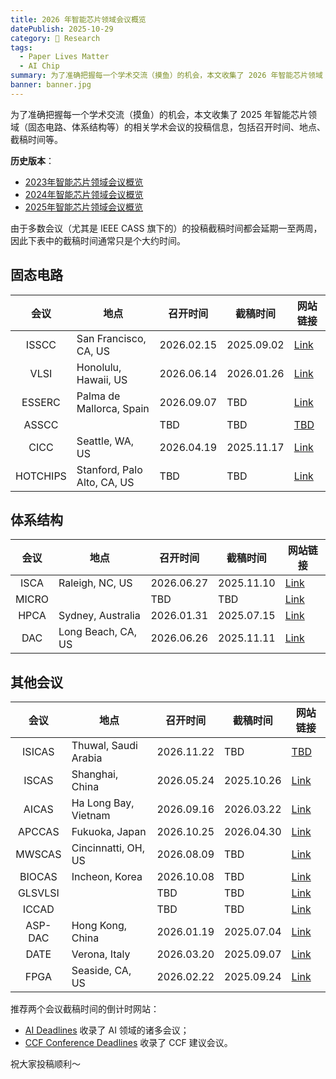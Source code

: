 ```yaml
---
title: 2026 年智能芯片领域会议概览
datePublish: 2025-10-29
category: 🌈 Research
tags:
  - Paper Lives Matter
  - AI Chip
summary: 为了准确把握每一个学术交流（摸鱼）的机会，本文收集了 2026 年智能芯片领域（固态电路、体系结构等）的相关学术会议的投稿信息，包括召开时间、地点、截稿时间等。
banner: banner.jpg
---
```


为了准确把握每一个学术交流（摸鱼）的机会，本文收集了 2025 年智能芯片领域（固态电路、体系结构等）的相关学术会议的投稿信息，包括召开时间、地点、截稿时间等。

**历史版本**：
- [2023年智能芯片领域会议概览](/post/asic-conf-ddl-2023)
- [2024年智能芯片领域会议概览](/post/asic-conf-ddl-2024)
- [2025年智能芯片领域会议概览](/post/asic-conf-ddl-2025)

由于多数会议（尤其是 IEEE CASS 旗下的）的投稿截稿时间都会延期一至两周，因此下表中的截稿时间通常只是个大约时间。

## 固态电路

| 会议      | 地点                        | 召开时间   | 截稿时间 | 网站链接 |
|:--------:|-----------------------------|------------|----------|----------|
| ISSCC    | San Francisco, CA, US       | 2026.02.15 | 2025.09.02 | [Link](https://www.isscc.org) |
| VLSI     | Honolulu, Hawaii, US        | 2026.06.14 | 2026.01.26 | [Link](https://www.vlsisymposium.org) |
| ESSERC   | Palma de Mallorca, Spain    | 2026.09.07 | TBD        | [Link](https://www.esserc2026.org) |
| ASSCC    |                             | TBD        | TBD        | [TBD](https://a-sscc2025.org) |
| CICC     | Seattle, WA, US             | 2026.04.19 | 2025.11.17 | [Link](https://www.ieee-cicc.org) |
| HOTCHIPS | Stanford, Palo Alto, CA, US | TBD        | TBD        | [Link](https://hotchips.org) |

## 体系结构

| 会议     | 地点                | 召开时间 | 截稿时间 | 网站链接 |
|:--------:|---------------------|----------|----------|----------|
| ISCA     | Raleigh, NC, US     | 2026.06.27 | 2025.11.10 | [Link](https://iscaconf.org/isca2026) |
| MICRO    |                     | TBD        | TBD        | [Link](https://microarch.org) |
| HPCA     | Sydney, Australia   | 2026.01.31 | 2025.07.15 | [Link](https://hpca-conf.org) |
| DAC      | Long Beach, CA, US  | 2026.06.26 | 2025.11.11 | [Link](https://www.dac.com) |

## 其他会议

| 会议       | 地点                 | 召开时间   | 截稿时间   | 网站链接 |
|:----------:|----------------------|------------|------------|----------|
| ISICAS     | Thuwal, Saudi Arabia | 2026.11.22 | TBD        | [TBD](https://2025.ieee-isicas.org) |
| ISCAS      | Shanghai, China      | 2026.05.24 | 2025.10.26 | [Link](https://2026.ieee-iscas.org) |
| AICAS      | Ha Long Bay, Vietnam | 2026.09.16 | 2026.03.22 | [Link](https://2026.ieee-aicas.org) |
| APCCAS     | Fukuoka, Japan       | 2026.10.25 | 2026.04.30 | [Link](http://apccas2026.org) |
| MWSCAS     | Cincinnatti, OH, US  | 2026.08.09 | TBD        | [Link](https://www.mwscas2026.org) |
| BIOCAS     | Incheon, Korea       | 2026.10.08 | TBD        | [Link](http://ieee-biocas.org) |
| GLSVLSI    |                      | TBD        | TBD        | [Link](https://www.glsvlsi.org) |
| ICCAD      |                      | TBD        | TBD        | [Link](https://iccad.com) |
| ASP-DAC    | Hong Kong, China     | 2026.01.19 | 2025.07.04 | [Link](https://www.aspdac.com) |
| DATE       | Verona, Italy        | 2026.03.20 | 2025.09.07 | [Link](https://www.date-conference.com) |
| FPGA       | Seaside, CA, US      | 2026.02.22 | 2025.09.24 | [Link](https://www.isfpga.org) |

推荐两个会议截稿时间的倒计时网站：
- [AI Deadlines](https://aideadlin.es) 收录了 AI 领域的诸多会议；
- [CCF Conference Deadlines](https://ccfddl.top/) 收录了 CCF 建议会议。

祝大家投稿顺利～
